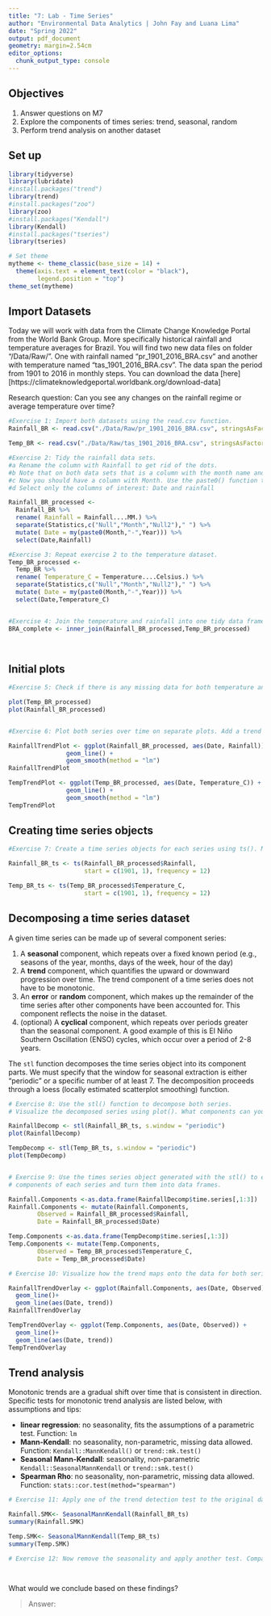 ```yaml
---
title: "7: Lab - Time Series"
author: "Environmental Data Analytics | John Fay and Luana Lima"
date: "Spring 2022"
output: pdf_document
geometry: margin=2.54cm
editor_options: 
  chunk_output_type: console
---
```


## Objectives
1. Answer questions on M7
2. Explore the components of times series: trend, seasonal, random
3. Perform trend analysis on another dataset

## Set up

```r

library(tidyverse)
library(lubridate)
#install.packages("trend")
library(trend)
#install.packages("zoo")
library(zoo)
#install.packages("Kendall")
library(Kendall)
#install.packages("tseries")
library(tseries)

# Set theme
mytheme <- theme_classic(base_size = 14) +
  theme(axis.text = element_text(color = "black"), 
        legend.position = "top")
theme_set(mytheme)
```

## Import Datasets

Today we will work with data from the Climate Change Knowledge Portal from the World Bank Group. More specifically historical rainfall and temperature averages for Brazil. You will find two new data files on folder "/Data/Raw/". One with rainfall named "pr_1901_2016_BRA.csv" and another with temperature named "tas_1901_2016_BRA.csv". The data span the period from 1901 to 2016 in monthly steps. You can download the data [here][https://climateknowledgeportal.worldbank.org/download-data]

Research question: Can you see any changes on the rainfall regime or average temperature over time?

```r
#Exercise 1: Import both datasets using the read.csv function.
Rainfall_BR <- read.csv("./Data/Raw/pr_1901_2016_BRA.csv", stringsAsFactors = TRUE)

Temp_BR <- read.csv("./Data/Raw/tas_1901_2016_BRA.csv", stringsAsFactors = TRUE)

#Exercise 2: Tidy the rainfall data sets.
#a Rename the column with Rainfall to get rid of the dots.
#b Note that on both data sets that is a column with the month name and average. Convert it to a Month column by separating the string, i.e., month in one column and the word "Average" on another. Hint: use the separate() function in the pipe.
#c Now you should have a column with Month. Use the paste0() function to paste month and year together and create a date object.
#d Select only the columns of interest: Date and rainfall

Rainfall_BR_processed <-
  Rainfall_BR %>% 
  rename( Rainfall = Rainfall....MM.) %>% 
  separate(Statistics,c("Null","Month","Null2")," ") %>% 
  mutate( Date = my(paste0(Month,"-",Year))) %>% 
  select(Date,Rainfall)

#Exercise 3: Repeat exercise 2 to the temperature dataset.
Temp_BR_processed <-
  Temp_BR %>% 
  rename( Temperature_C = Temperature....Celsius.) %>% 
  separate(Statistics,c("Null","Month","Null2")," ") %>% 
  mutate( Date = my(paste0(Month,"-",Year))) %>% 
  select(Date,Temperature_C)  


#Exercise 4: Join the temperature and rainfall into one tidy data frame with 3 columns: Date, Rainfall and Temperature.
BRA_complete <- inner_join(Rainfall_BR_processed,Temp_BR_processed)
  
           
```


## Initial plots

```r

#Exercise 5: Check if there is any missing data for both temperature and rainfall series.

plot(Temp_BR_processed)
plot(Rainfall_BR_processed)


#Exercise 6: Plot both series over time on separate plots. Add a trend line using geom_smooth(). Can you say something about the trend just by visualizing the data?

RainfallTrendPlot <- ggplot(Rainfall_BR_processed, aes(Date, Rainfall)) +
                geom_line() +
                geom_smooth(method = "lm") 
RainfallTrendPlot

TempTrendPlot <- ggplot(Temp_BR_processed, aes(Date, Temperature_C)) +
                geom_line() +
                geom_smooth(method = "lm") 
TempTrendPlot


```

## Creating time series objects

```r
#Exercise 7: Create a time series objects for each series using ts(). Make sure you specify the starting point and frequency.

Rainfall_BR_ts <- ts(Rainfall_BR_processed$Rainfall, 
                     start = c(1901, 1), frequency = 12)

Temp_BR_ts <- ts(Temp_BR_processed$Temperature_C, 
                     start = c(1901, 1), frequency = 12)


```


## Decomposing a time series dataset

A given time series can be made up of several component series: 

1. A **seasonal** component, which repeats over a fixed known period (e.g., seasons of the year, months, days of the week, hour of the day)
2. A **trend** component, which quantifies the upward or downward progression over time. The trend component of a time series does not have to be monotonic.
3. An **error** or **random** component, which makes up the remainder of the time series after other components have been accounted for. This component reflects the noise in the dataset. 
4. (optional) A **cyclical** component, which repeats over periods greater than the seasonal component. A good example of this is El Niño Southern Oscillation (ENSO) cycles, which occur over a period of 2-8 years.


The `stl` function decomposes the time series object into its component parts. We must specify that the window for seasonal extraction is either "periodic" or a specific number of at least 7. The decomposition proceeds through a loess (locally estimated scatterplot smoothing) function.

```r

# Exercise 8: Use the stl() function to decompose both series. 
# Visualize the decomposed series using plot(). What components can you identify?

RainfallDecomp <- stl(Rainfall_BR_ts, s.window = "periodic")
plot(RainfallDecomp)

TempDecomp <- stl(Temp_BR_ts, s.window = "periodic")
plot(TempDecomp)


# Exercise 9: Use the times series object generated with the stl() to extract the 
# components of each series and turn them into data frames.

Rainfall.Components <-as.data.frame(RainfallDecomp$time.series[,1:3])
Rainfall.Components <- mutate(Rainfall.Components,
        Observed = Rainfall_BR_processed$Rainfall,     
        Date = Rainfall_BR_processed$Date)

Temp.Components <-as.data.frame(TempDecomp$time.series[,1:3])
Temp.Components <- mutate(Temp.Components,
        Observed = Temp_BR_processed$Temperature_C,     
        Date = Temp_BR_processed$Date)

# Exercise 10: Visualize how the trend maps onto the data for both series

RainfallTrendOverlay <- ggplot(Rainfall.Components, aes(Date, Observed)) +
  geom_line()+
  geom_line(aes(Date, trend))
RainfallTrendOverlay

TempTrendOverlay <- ggplot(Temp.Components, aes(Date, Observed)) +
  geom_line()+
  geom_line(aes(Date, trend))
TempTrendOverlay

```


## Trend analysis

Monotonic trends are a gradual shift over time that is consistent in direction. Specific tests for monotonic trend analysis are listed below, with assumptions and tips: 

* **linear regression**: no seasonality, fits the assumptions of a parametric test. Function: `lm`
* **Mann-Kendall**: no seasonality, non-parametric, missing data allowed. Function: `Kendall::MannKendall()` or `trend::mk.test()`
* **Seasonal Mann-Kendall**: seasonality, non-parametric `Kendall::SeasonalMannKendall` or `trend::smk.test()`
* **Spearman Rho**: no seasonality, non-parametric, missing data allowed. Function: `stats::cor.test(method="spearman")`


```r

# Exercise 11: Apply one of the trend detection test to the original data set. Remember that the data has seasonal component, which test can be applied in this case?

Rainfall.SMK<- SeasonalMannKendall(Rainfall_BR_ts)
summary(Rainfall.SMK)

Temp.SMK<- SeasonalMannKendall(Temp_BR_ts)
summary(Temp.SMK)

# Exercise 12: Now remove the seasonality and apply another test. Compare the results with what you obtained on Exercise 9.




```

What would we conclude based on these findings? 

> Answer:


